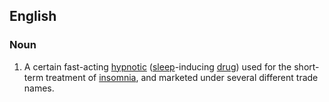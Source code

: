 ==English==

===Noun===
{{wikipedia}}
{{en-noun|-}}

# A certain fast-acting [[hypnotic]] ([[sleep]]-inducing [[drug]]) used for the short-term treatment of [[insomnia]], and marketed under several different trade names.